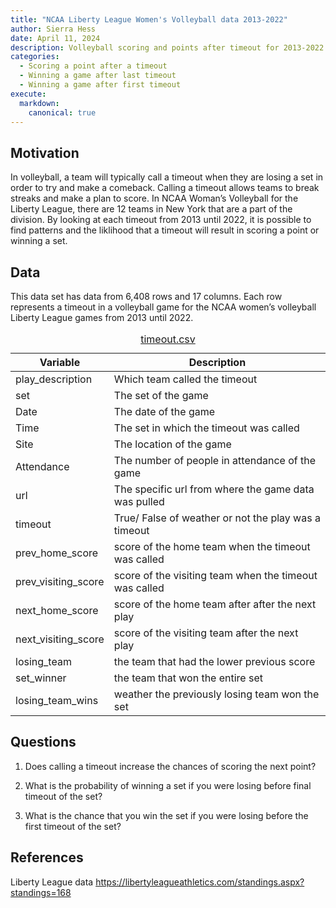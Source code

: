 ```yaml
---
title: "NCAA Liberty League Women's Volleyball data 2013-2022"
author: Sierra Hess
date: April 11, 2024
description: Volleyball scoring and points after timeout for 2013-2022 Volleyball data
categories: 
  - Scoring a point after a timeout   
  - Winning a game after last timeout 
  - Winning a game after first timeout
execute: 
  markdown: 
    canonical: true
---
```


## Motivation 

In volleyball, a team will typically call a timeout when they are losing a set in order to try and make a comeback. Calling a timeout allows teams to break streaks and make a plan to score. In NCAA Woman's Volleyball for the Liberty League, there are 12 teams in New York that are a part of the division. By looking at each timeout from 2013 until 2022, it is possible to find patterns and the liklihood that a timeout will result in scoring a point or winning a set. 

## Data
This data set has data from 6,408 rows and 17 columns. Each row represents a timeout in a volleyball game for the NCAA women's volleyball Liberty League games from 2013 until 2022.

|Variable               | Description                                          |
|-----------------------|------------------------------------------------------|
|play_description       |Which team called the timeout                         | 
|set                    |The set of the game                                   |
|Date                   |The date of the game                                  |
|Time                   |The set in which the timeout was called               | 
|Site                   |The location of the game                              |
|Attendance             |The number of people in attendance of the game        |
|url                    |The specific url from where the game data was pulled  |
|timeout                |True/ False of weather or not the play was a timeout  |
|prev_home_score        |score of the home team when the timeout was called    |
|prev_visiting_score    |score of the visiting team when the timeout was called|
|next_home_score        |score of the home team after after the next play      |
|next_visiting_score    |score of the visiting team after the next play        |
|losing_team            |the team that had the lower previous score            |
|set_winner             |the team that won the entire set                      |
|losing_team_wins       |weather the previously losing team won the set        |

: [timeout.csv](../slhess20/data/timeout.csv)

## Questions

1.  Does calling a timeout increase the chances of scoring the next point?

2.  What is the probability of winning a set if you were losing before final timeout of the set?

3.  What is the chance that you win the set if you were losing before the first timeout of the set?

## References

Liberty League data
<https://libertyleagueathletics.com/standings.aspx?standings=168>




